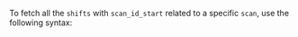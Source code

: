To fetch all the `shifts` with `scan_id_start` related to a specific `scan`, use the following syntax: